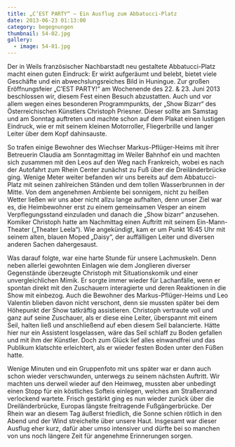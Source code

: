 ```yaml
---
title: „C’EST PARTY“ – Ein Ausflug zum Abbatucci-Platz
date: 2013-06-23 01:13:00
category: begegnungen
thumbnail: 54-02.jpg
gallery:
  - image: 54-01.jpg
---
```


Der in Weils französischer Nachbarstadt neu gestaltete Abbatucci-Platz macht einen guten Eindruck: Er wirkt aufgeräumt und belebt, bietet viele Geschäfte und ein abwechslungsreiches Bild in Huningue. Zur großen Eröffnungsfeier „C’EST PARTY!“ am Wochenende des 22. & 23. Juni 2013 beschlossen wir, diesem Fest einen Besuch abzustatten. Auch und vor allem wegen eines besonderen Programmpunkts, der „Show Bizarr“ des Österreichischen Künstlers Christoph Priesner. Dieser sollte am Samstag und am Sonntag auftreten und machte schon auf dem Plakat einen lustigen Eindruck, wie er mit seinem kleinen Motorroller, Fliegerbrille und langer Leiter über dem Kopf dahinsauste.

So trafen einige Bewohner des Wiechser Markus-Pflüger-Heims mit ihrer Betreuerin Claudia am Sonntagmittag im Weiler Bahnhof ein und machten sich zusammen mit den Leos auf den Weg nach Frankreich, wobei es nach der Autofahrt zum Rhein Center zunächst zu Fuß über die Dreiländerbrücke ging. Wenige Meter weiter befanden wir uns bereits auf dem Abbatucci-Platz mit seinen zahlreichen Ständen und dem tollen Wasserbrunnen in der Mitte. Von dem angenehmen Ambiente bei sonnigem, nicht zu heißen Wetter ließen wir uns aber nicht allzu lange aufhalten, denn unser Ziel war es, die Heimbewohner erst zu einem gemeinsamen Vesper an einem Verpflegungsstand einzuladen und danach die „Show bizarr“ anzusehen. Komiker Christoph hatte am Nachmittag einen Auftritt mit seinem Ein-Mann-Theater („Theater Leela“). Wie angekündigt, kam er um Punkt 16:45 Uhr mit seinem alten, blauen Moped „Daisy“, der auffälligen Leiter und diversen anderen Sachen dahergesaust.

Was darauf folgte, war eine harte Stunde für unsere Lachmuskeln. Denn neben allerlei gewohnten Einlagen wie dem Jonglieren diverser Gegenstände überzeugte Christoph mit Situationskomik und einer unvergleichlichen Mimik. Er sorgte immer wieder für Lachanfälle, wenn er spontan direkt mit den Zuschauern interagierte und deren Reaktionen in die Show mit einbezog. Auch die Bewohner des Markus-Pflüger-Heims und Leo Valentin blieben davon nicht verschont, denn sie mussten später bei dem Höhepunkt der Show tatkräftig assistieren. Christoph vertraute voll und ganz auf seine Zuschauer, als er diese eine Leiter, überspannt mit einem Seil, halten ließ und anschließend auf eben diesem Seil balancierte. Hätte hier nur ein Assistent losgelassen, wäre das Seil schlaff zu Boden gefallen und mit ihm der Künstler. Doch zum Glück lief alles einwandfrei und das Publikum klatschte erleichtert, als er wieder festen Boden unter den Füßen hatte.

Wenige Minuten und ein Gruppenfoto mit uns später war er dann auch schon wieder verschwunden, unterwegs zu seinem nächsten Auftritt. Wir machten uns derweil wieder auf den Heimweg, mussten aber unbedingt einen Stopp für ein köstliches Softeis einlegen, welches am Straßenrand verlockend wartete. Frisch gestärkt ging es nun wieder zurück über die Dreiländerbrücke, Europas längste freitragende Fußgängerbrücke. Der Rhein war an diesem Tag äußerst friedlich, die Sonne schien rötlich in den Abend und der Wind streichelte über unsere Haut. Insgesamt war dieser Ausflug eher kurz, dafür aber umso intensiver und dürfte bei so manchen von uns noch längere Zeit für angenehme Erinnerungen sorgen.
